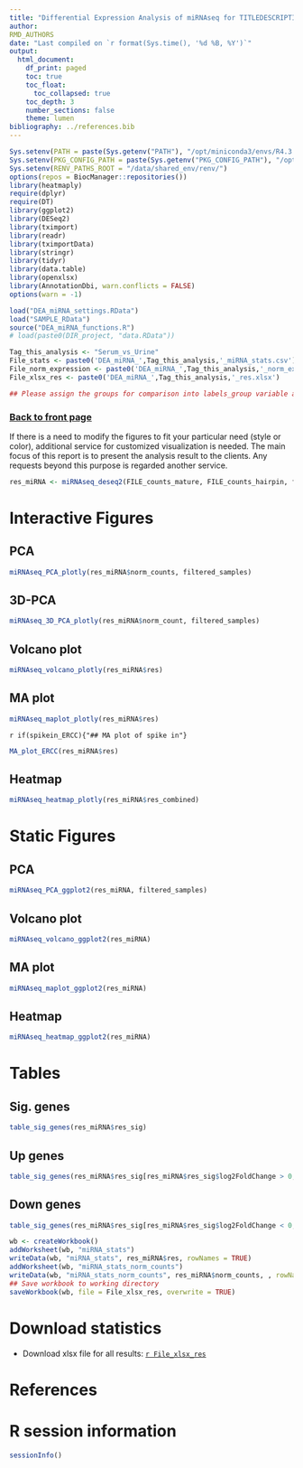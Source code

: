 ```yaml
---
title: "Differential Expression Analysis of miRNAseq for TITLEDESCRIPTION"
author:
RMD_AUTHORS
date: "Last compiled on `r format(Sys.time(), '%d %B, %Y')`"
output:
  html_document:
    df_print: paged
    toc: true
    toc_float:
      toc_collapsed: true
    toc_depth: 3
    number_sections: false
    theme: lumen
bibliography: ../references.bib
---
```


```r
Sys.setenv(PATH = paste(Sys.getenv("PATH"), "/opt/miniconda3/envs/R4.3.2/bin:/usr/bin", sep = ":"))
Sys.setenv(PKG_CONFIG_PATH = paste(Sys.getenv("PKG_CONFIG_PATH"), "/opt/miniconda3/envs/R4.3.2/lib/pkgconfig/", sep = ":"))
Sys.setenv(RENV_PATHS_ROOT = "/data/shared_env/renv/")
options(repos = BiocManager::repositories())
library(heatmaply)
require(dplyr)
require(DT)
library(ggplot2)
library(DESeq2)
library(tximport)
library(readr)
library(tximportData)
library(stringr)
library(tidyr)
library(data.table)
library(openxlsx)
library(AnnotationDbi, warn.conflicts = FALSE)
options(warn = -1)

load("DEA_miRNA_settings.RData")
load("SAMPLE_RData")
source("DEA_miRNA_functions.R")
# load(paste0(DIR_project, "data.RData"))

Tag_this_analysis <- "Serum_vs_Urine"
File_stats <- paste0('DEA_miRNA_',Tag_this_analysis,'_miRNA_stats.csv')
File_norm_expression <- paste0('DEA_miRNA_',Tag_this_analysis,'_norm_exp_quant.csv')
File_xlsx_res <- paste0('DEA_miRNA_',Tag_this_analysis,'_res.xlsx')

## Please assign the groups for comparison into labels_group variable and confirm the direction of comparison by level parameter in the function factor, here is just an example

```

### [Back to front page](../Analysis_Report_miRNAseq.html)

If there is a need to modify the figures to fit your particular need (style or color), additional service for customized visualization is needed. The main focus of this report is to present the analysis result to the clients. Any requests beyond this purpose is regarded another service. 

```r
res_miRNA <- miRNAseq_deseq2(FILE_counts_mature, FILE_counts_hairpin, filtered_samples, paired=TRUE)
```

# Interactive Figures {.tabset}

## PCA

```r
miRNAseq_PCA_plotly(res_miRNA$norm_counts, filtered_samples)
```

## 3D-PCA

```r
miRNAseq_3D_PCA_plotly(res_miRNA$norm_count, filtered_samples)
```

## Volcano plot

```r
miRNAseq_volcano_plotly(res_miRNA$res)
```

## MA plot

```r
miRNAseq_maplot_plotly(res_miRNA$res)
```

`r if(spikein_ERCC){"## MA plot of spike in"}`

```r
MA_plot_ERCC(res_miRNA$res)
```

## Heatmap

```r
miRNAseq_heatmap_plotly(res_miRNA$res_combined)
```

# Static Figures {.tabset}

## PCA

```r
miRNAseq_PCA_ggplot2(res_miRNA, filtered_samples)
```

## Volcano plot

```r
miRNAseq_volcano_ggplot2(res_miRNA)
```

## MA plot

```r
miRNAseq_maplot_ggplot2(res_miRNA)
```

## Heatmap

```r
miRNAseq_heatmap_ggplot2(res_miRNA)
```

# Tables {.tabset}

## Sig. genes

```r
table_sig_genes(res_miRNA$res_sig)
```

## Up genes

```r
table_sig_genes(res_miRNA$res_sig[res_miRNA$res_sig$log2FoldChange > 0,])
```

## Down genes

```r
table_sig_genes(res_miRNA$res_sig[res_miRNA$res_sig$log2FoldChange < 0,])
```

```r
wb <- createWorkbook()
addWorksheet(wb, "miRNA_stats")
writeData(wb, "miRNA_stats", res_miRNA$res, rowNames = TRUE)
addWorksheet(wb, "miRNA_stats_norm_counts")
writeData(wb, "miRNA_stats_norm_counts", res_miRNA$norm_counts, , rowNames = TRUE)
## Save workbook to working directory
saveWorkbook(wb, file = File_xlsx_res, overwrite = TRUE)
```


# Download statistics

* Download xlsx file for all results: [`r File_xlsx_res`](`r File_xlsx_res`)
<!-- * Download CSV file for the statistics of all valid genes in differential expression analysis (ENSEMBL ID, Gene Symbol and Gene name are included): [`r File_stats`](`r File_stats`)
* Download CSV file for the expression quantification of all genes: [`r File_norm_expression`](`r File_norm_expression`) -->


# References

<div id="refs"></div>


# R session information

```r
sessionInfo()
```